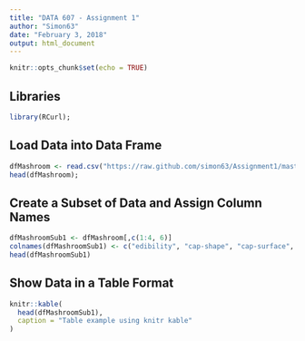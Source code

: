 ```yaml
---
title: "DATA 607 - Assignment 1"
author: "Simon63"
date: "February 3, 2018"
output: html_document
---
```


```r
knitr::opts_chunk$set(echo = TRUE)
```

## Libraries
```r
library(RCurl);
```

## Load Data into Data Frame
```r
dfMashroom <- read.csv("https://raw.github.com/simon63/Assignment1/master/mashroom_dataset.csv", header = FALSE, stringsAsFactors = FALSE);
head(dfMashroom);
```

## Create a Subset of Data and Assign Column Names
```r
dfMashroomSub1 <- dfMashroom[,c(1:4, 6)]
colnames(dfMashroomSub1) <- c("edibility", "cap-shape", "cap-surface", "cap-color", "odor")
head(dfMashroomSub1)
```

## Show Data in a Table Format
```r
knitr::kable(
  head(dfMashroomSub1),
  caption = "Table example using knitr kable"
)
```
